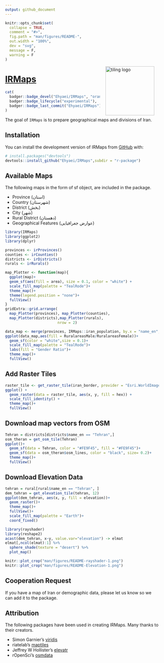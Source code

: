 ```yaml
---
output: github_document
---
```


<!-- README.md is generated from README.Rmd. Please edit that file -->

```r
knitr::opts_chunk$set(
  collapse = TRUE,
  comment = "#>",
  fig.path = "man/figures/README-",
  out.width = "100%",
  dev = "svg",
  message = F,
  warning = F
)
```

<a href={https://github.com/Ehyaei/IRMaps}><img src="man/figures/IRMaps.svg" alt="tiling logo" align="right" width="160" style="padding: 0 15px; float: right;"/>

# IRMaps

```r
cat(
  badger::badge_devel("Ehyaei/IRMaps", "orange"),
  badger::badge_lifecycle("experimental"),
  badger::badge_last_commit("Ehyaei/IRMaps")
)
```

The goal of `IRMaps` is to prepare geographical maps and divisions of Iran.

## Installation

You can install the development version of IRMaps from [GitHub](https://github.com/) with:

``` r
# install.packages("devtools")
devtools::install_github("Ehyaei/IRMaps",subdir = "r-package")
```
## Available Maps

The following maps in the form of sf object, are included in the package.

- Province (استان)
- Country (شهرستان)
- District (بخش)
- City (شهر)
- Rural District (دهستان)
- Geographical Features (عوارض جغرافیایی)


```r
library(IRMaps)
library(ggplot2)
library(dplyr)

provinces <- irProvinces()
counties <- irCounties()
districts <- irDistricts()
rurals <- irRurals()

map_Plotter <- function(map){
  ggplot(map)+
  geom_sf(aes(fill = area), size = 0.1, color = "white") +
  scale_fill_map(palette = "TealRode")+
  theme_map()+
  theme(legend.position = "none")+
  fullView()
}
gridExtra::grid.arrange(
  map_Plotter(provinces), map_Plotter(counties),
  map_Plotter(districts),map_Plotter(rurals),
                        nrow = 2)
```

```r
data_map <- merge(provinces, IRMaps::iran_population, by.x = "name_en", by.y = "Province") 
ggplot(data_map,aes(fill = RuralareasMale/RuralareasFemale))+
  geom_sf(color = "white",size = 0.1)+
  scale_fill_map(palette = "TealRode")+
  labs(fill = "Gender Ratio")+
  theme_map()+
  fullView()
```

## Add Raster Tiles

```r
raster_tile <- get_raster_tile(iran_border, provider = "Esri.WorldImagery",zoom = 7)
ggplot() +
  geom_raster(data = raster_tile, aes(x, y, fill = hex)) +
  scale_fill_identity() +
  theme_map()+
  fullView()
```

## Download map vectors from OSM

```r
Tehran = districts[districts$name_en == "Tehran",]
osm_theran = get_osm_tile(Tehran)
ggplot()+
  geom_sf(data = Tehran, color = "#FE9F45", fill = "#FE9F45")+
  geom_sf(data = osm_theran$osm_lines, color = "black", size= 0.2)+
  theme_map()+
  fullView()
```

## Download Elevation Data 

```r
tehran = rural[rural$name_en == "Tehran", ]
dem_tehran = get_elevation_tile(tehran, 12)
ggplot(dem_tehran, aes(x, y, fill = elevation))+
  geom_raster()+
  theme_map()+
  fullView()+
  scale_fill_map(palette = "Earth")+
  coord_fixed()
```

```r
library(rayshader)
library(reshape2)
acast(dem_tehran, x~y, value.var="elevation") -> elmat
elmat[,ncol(elmat):1] %>%
  sphere_shade(texture = "desert") %>%
  plot_map()
```

```r
knitr::plot_crop("man/figures/README-rayshader-1.png")
knitr::plot_crop("man/figures/README-Elevation-1.png")
```

## Cooperation Request

If you have a map of Iran or demographic data, please let us know so we can add it to the package.

## Attribution

The following packages have been used in creating IRMaps. Many thanks to their creators.

- Simon Garnier’s [viridis](https://github.com/sjmgarnier/viridis)
- riatelab’s [maptiles](https://github.com/riatelab/maptiles)
- Jeffrey W Hollister’s [elevatr](https://github.com/jhollist/elevatr)
- rOpenSci’s [osmdata](https://github.com/ropensci/osmdata)
